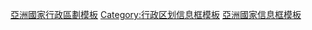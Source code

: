 <!---
For consistency, the name of this and similar categories use country/continent/regional names rather than adjectives or adjectivals, as some of these adjectives and adjectivals are less than straightforward (see [[List_of_adjectival_forms_of_place_names|List of adjectival forms of place names]]).
---->
{{template category |type=infobox}}

[[Category:亞洲國家行政區劃模板|]]
[[Category:行政区划信息框模板|Category:行政区划信息框模板]]
[[Category:亞洲國家信息框模板|]]